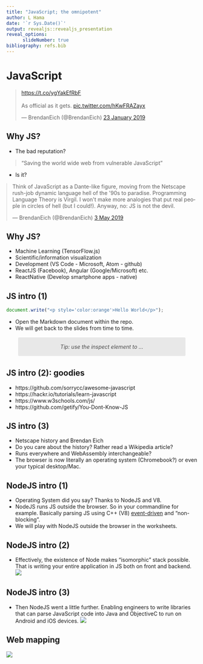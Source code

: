 ```yaml
---
title: "JavaScript; the omnipotent"
author: L Hama
date: '`r Sys.Date()`'
output: revealjs::revealjs_presentation
reveal_options:
      slideNumber: true
bibliography: refs.bib
---
```


<link rel="stylesheet" href="https://cdnjs.cloudflare.com/ajax/libs/font-awesome/4.7.0/css/font-awesome.min.css">

# JavaScript
<blockquote class="twitter-tweet" data-lang="en-gb"><p lang="en" dir="ltr"><a href="https://t.co/ygYakEfRbF">https://t.co/ygYakEfRbF</a><br><br>As official as it gets. <a href="https://t.co/hKwFRAZayx">pic.twitter.com/hKwFRAZayx</a></p>&mdash; BrendanEich (@BrendanEich) <a href="https://twitter.com/BrendanEich/status/1087911921876004865?ref_src=twsrc%5Etfw">23 January 2019</a></blockquote> <script async src="https://platform.twitter.com/widgets.js" charset="utf-8"></script> 

## Why JS?

- The bad reputation? 

> "Saving the world wide web from vulnerable JavaScript
"

- Is it?

<blockquote style="margin:auto" class="twitter-tweet" data-lang="en-gb"><p lang="en" dir="ltr">Think of JavaScript as a Dante-like figure, moving from the Netscape rush-job dynamic language hell of the &#39;90s to paradise. Programming Language Theory is Virgil. I won&#39;t make more analogies that put real people in circles of hell (but I could!). Anyway, no: JS is not the devil.</p>&mdash; BrendanEich (@BrendanEich) <a href="https://twitter.com/BrendanEich/status/1124292439358025728?ref_src=twsrc%5Etfw">3 May 2019</a></blockquote> <script async src="https://platform.twitter.com/widgets.js" charset="utf-8"></script> 


## Why JS?

- Machine Learning (TensorFlow.js)
- Scientific/information visualization
- Development (VS Code - Microsoft, Atom - github)
- ReactJS (Facebook), Angular (Google/Microsoft) etc.
- ReactNative (Develop smartphone apps - native)

## JS intro (1)
```js
document.write("<p style='color:orange'>Hello World</p>");
```

- Open the Markdown document within the repo.
- We will get back to the slides from time to time.

<p class="box">Tip: use the inspect element to ...</p>

## JS intro (2): goodies
- https://github.com/sorrycc/awesome-javascript
- https://hackr.io/tutorials/learn-javascript
- https://www.w3schools.com/js/
- https://github.com/getify/You-Dont-Know-JS

## JS intro (3)
- Netscape history and Brendan Eich
- Do you care about the history? Rather read a Wikipedia article?
- Runs everywhere and WebAssembly interchangeable?
- The browser is now literally an operating system (Chromebook?) or even your typical desktop/Mac.

## NodeJS intro (1)
- Operating System did you say? Thanks to NodeJS and V8.
- NodeJS runs JS outside the browser. So in your commandline for example. Basically parsing JS using C++ (V8) [event-driven](https://en.wikipedia.org/wiki/Event-driven_architecture) and "non-blocking".
- We will play with NodeJS outside the browser in the worksheets.

## NodeJS intro (2)
- Effectively, the existence of Node makes "isomorphic" stack possible. That is writing your entire application in JS both on front and backend.
<img src="images/isomorphism.jpg"/>

## NodeJS intro (3)
- Then NodeJS went a little further. Enabling engineers to write libraries that can parse JavaScript code into Java and ObjectiveC to run on Android and iOS devices.
<img src="images/native.jpg"/>


## Web mapping
<img src="http://www.nic.funet.fi/index/FUNET/history/internet/en/xeroxmap.jpg"/>

<style>
.box {
    border-radius: 3px;
    position: relative;  /*  <--- */
    font-style: italic;
    text-align: center;
    padding: 1rem 1.2rem;
    width: 80%;  /* create space for the quotes */
    color: #4a4a4a;
    margin: 1rem auto 2rem;
    color: #4a4a4a;
    background: #E8E8E8;
}
/* -- create the quotation marks -- */
.box:before,
.box:after{
    font-family: FontAwesome;
    position: absolute;
    /* -- inside the relative position of blockquote -- */
    top: 13px;
    color: #E8E8E8;
    font-size: 34px;
}
.box:before{
    content: "\f10d";
    margin-right: 13px;
    right: 100%;
}
.box:after{
    content: "\f10e";
    margin-left: 13px;
    left: 100%;  
}
</style>
